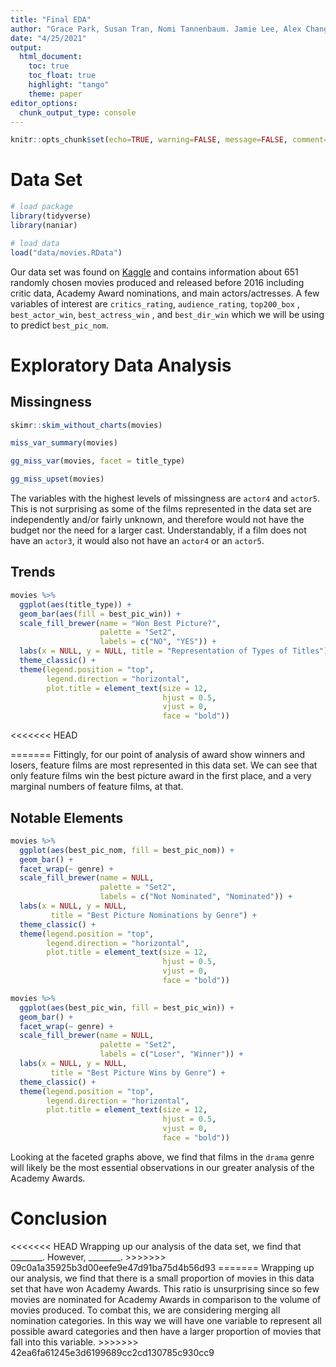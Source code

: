 ```yaml
---
title: "Final EDA"
author: "Grace Park, Susan Tran, Nomi Tannenbaum. Jamie Lee, Alex Chang"
date: "4/25/2021"
output:
  html_document:
    toc: true
    toc_float: true
    highlight: "tango"
    theme: paper
editor_options: 
  chunk_output_type: console
---
```


```r
knitr::opts_chunk$set(echo=TRUE, warning=FALSE, message=FALSE, comment=FALSE)
```

# Data Set

```r
# load package 
library(tidyverse)
library(naniar)

# load data
load("data/movies.RData")
```

Our data set was found on [Kaggle](https://www.kaggle.com/nichen301/movie-data) and contains information about 651 randomly chosen movies produced and released before 2016 including critic data, Academy Award nominations, and main actors/actresses. A few variables of interest are `critics_rating`, `audience_rating`, `top200_box` , `best_actor_win`, `best_actress_win` , and `best_dir_win` which we will be using to predict `best_pic_nom`.

# Exploratory Data Analysis

## Missingness

```r
skimr::skim_without_charts(movies)

miss_var_summary(movies)

gg_miss_var(movies, facet = title_type)

gg_miss_upset(movies)
```

The variables with the highest levels of missingness are `actor4` and `actor5`. This is not surprising as some of the films represented in the data set are independently and/or fairly unknown, and therefore would not have the budget nor the need for a larger cast. Understandably, if a film does not have an `actor3`, it would also not have an `actor4` or an `actor5`.

## Trends

```r
movies %>% 
  ggplot(aes(title_type)) +
  geom_bar(aes(fill = best_pic_win)) +
  scale_fill_brewer(name = "Won Best Picture?",
                    palette = "Set2",
                    labels = c("NO", "YES")) +
  labs(x = NULL, y = NULL, title = "Representation of Types of Titles") +
  theme_classic() +
  theme(legend.position = "top",
        legend.direction = "horizontal",
        plot.title = element_text(size = 12,
                                  hjust = 0.5,
                                  vjust = 0,
                                  face = "bold"))
```

<<<<<<< HEAD

=======
Fittingly, for our point of analysis of award show winners and losers, feature films are most represented in this data set. We can see that only feature films win the best picture award in the first place, and a very marginal numbers of feature films, at that.

## Notable Elements

```r
movies %>% 
  ggplot(aes(best_pic_nom, fill = best_pic_nom)) +
  geom_bar() +
  facet_wrap(~ genre) +
  scale_fill_brewer(name = NULL,
                    palette = "Set2",
                    labels = c("Not Nominated", "Nominated")) +
  labs(x = NULL, y = NULL,
         title = "Best Picture Nominations by Genre") +
  theme_classic() +
  theme(legend.position = "top",
        legend.direction = "horizontal",
        plot.title = element_text(size = 12,
                                  hjust = 0.5,
                                  vjust = 0,
                                  face = "bold"))

movies %>% 
  ggplot(aes(best_pic_win, fill = best_pic_win)) +
  geom_bar() +
  facet_wrap(~ genre) +
  scale_fill_brewer(name = NULL,
                    palette = "Set2",
                    labels = c("Loser", "Winner")) +
  labs(x = NULL, y = NULL,
         title = "Best Picture Wins by Genre") +
  theme_classic() +
  theme(legend.position = "top",
        legend.direction = "horizontal",
        plot.title = element_text(size = 12,
                                  hjust = 0.5,
                                  vjust = 0,
                                  face = "bold"))
```

Looking at the faceted graphs above, we find that films in the `drama` genre will likely be the most essential observations in our greater analysis of the Academy Awards.

# Conclusion

<<<<<<< HEAD
Wrapping up our analysis of the data set, we find that \_\_\_\_\_\_\_\_. However, \_\_\_\_\_\_\_\_.
>>>>>>> 09c0a1a35925b3d00eefe9e47d91ba75d4b56d93
=======
Wrapping up our analysis, we find that there is a small proportion of movies in this data set that have won Academy Awards. This ratio is unsurprising since so few movies are nominated for Academy Awards in comparison to the volume of movies produced. To combat this, we are considering merging all nomination categories. In this way we will have one variable to represent all possible award categories and then have a larger proportion of movies that fall into this variable.
>>>>>>> 42ea6fa61245e3d6199689cc2cd130785c930cc9
